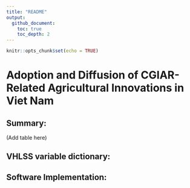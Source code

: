 ```yaml
---
title: "README"
output: 
  github_document:
    toc: true
    toc_depth: 2
---
```


```r
knitr::opts_chunk$set(echo = TRUE)
```

# Adoption and Diffusion of CGIAR-Related Agricultural Innovations in Viet Nam

## Summary: 
(Add table here)



## VHLSS variable dictionary:


## Software Implementation:
